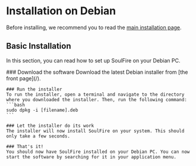 
# Installation on Debian

Before installing, we recommend you to read the [main installation page](/docs/installation).

## Basic Installation

In this section, you can read how to set up SoulFire on your Debian PC.

<Steps>
    ### Download the software
    Download the latest Debian installer from [the front page](/).

    ### Run the installer
    To run the installer, open a terminal and navigate to the directory where you downloaded the installer. Then, run the following command:
    ```bash
    sudo dpkg -i [filename].deb
    ```

    ### Let the installer do its work
    The installer will now install SoulFire on your system. This should only take a few seconds.

    ### That's it!
    You should now have SoulFire installed on your Debian PC. You can now start the software by searching for it in your application menu.
</Steps>

